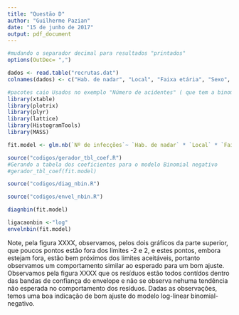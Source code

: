 ---
title: "Questão D"
author: "Guilherme Pazian"
date: "15 de junho de 2017"
output: pdf_document
---

```{r echo=FALSE}
#mudando o separador decimal para resultados "printados"
options(OutDec= ",")
```

```{r}
dados <- read.table("recrutas.dat")
colnames(dados) <- c("Hab. de nadar", "Local", "Faixa etária", "Sexo", "Nº de infecções")
```


```{r}
#pacotes caio Usados no exemplo "Número de acidentes" ( que tem a binomial negativa)
library(xtable)
library(plotrix)
library(plyr)
library(lattice)
library(HistogramTools)
library(MASS)
```

```{r}
fit.model <- glm.nb(`Nº de infecções`~ `Hab. de nadar` * `Local` * `Faixa etária` * `Sexo`,link=log,data = dados)
```




```{r}
source("codigos/gerador_tbl_coef.R")
#Gerando a tabela dos coeficientes para o modelo Binomial negativo
#gerador_tbl_coef(fit.model)

```

\begin{table}[ht]
\centering
\begin{tabular}{rrrrr}
  \hline
 & Estimativa & Erro Padrão & Estatística Z & P-valor \\ 
  \hline
(Intercept) & 0,3567 & 0,3975 & 0,8973 & 0,3696 \\ 
  `Hab. de nadar`Occas & 0,1133 & 0,5482 & 0,2067 & 0,8362 \\ 
  LocalNonBeach & 0,0488 & 0,8383 & 0,0582 & 0,9536 \\ 
  `Faixa etária`20-24 & -1,0498 & 0,7136 & -1,4712 & 0,1413 \\ 
  `Faixa etária`25-29 & -0,3567 & 0,7594 & -0,4697 & 0,6386 \\ 
  SexoMale & -0,5798 & 0,5442 & -1,0655 & 0,2866 \\ 
  `Hab. de nadar`Occas:LocalNonBeach & 0,7340 & 1,1378 & 0,6451 & 0,5189 \\ 
  `Hab. de nadar`Occas:`Faixa etária`20-24 & 0,3285 & 0,9811 & 0,3348 & 0,7378 \\ 
  `Hab. de nadar`Occas:`Faixa etária`25-29 & 0,7517 & 0,9802 & 0,7668 & 0,4432 \\ 
  LocalNonBeach:`Faixa etária`20-24 & 0,5390 & 1,1473 & 0,4698 & 0,6385 \\ 
  LocalNonBeach:`Faixa etária`25-29 & -1,4351 & 1,5810 & -0,9077 & 0,3640 \\ 
  `Hab. de nadar`Occas:SexoMale & 0,5153 & 0,7400 & 0,6964 & 0,4862 \\ 
  LocalNonBeach:SexoMale & 0,5153 & 0,9541 & 0,5401 & 0,5892 \\ 
  `Faixa etária`20-24:SexoMale & 1,2730 & 1,0031 & 1,2690 & 0,2044 \\ 
  `Faixa etária`25-29:SexoMale & -0,5188 & 1,0078 & -0,5148 & 0,6067 \\ 
  `Hab. de nadar`Occas:LocalNonBeach:`Faixa etária`20-24 & -0,6957 & 1,5553 & -0,4473 & 0,6546 \\ 
  `Hab. de nadar`Occas:LocalNonBeach:`Faixa etária`25-29 & -0,2127 & 1,9903 & -0,1069 & 0,9149 \\ 
  `Hab. de nadar`Occas:LocalNonBeach:SexoMale & -0,9180 & 1,2941 & -0,7094 & 0,4781 \\ 
  `Hab. de nadar`Occas:`Faixa etária`20-24:SexoMale & -2,9030 & 1,6687 & -1,7397 & 0,0819 \\ 
  `Hab. de nadar`Occas:`Faixa etária`25-29:SexoMale & -0,3462 & 1,2922 & -0,2679 & 0,7888 \\ 
  LocalNonBeach:`Faixa etária`20-24:SexoMale & -1,1831 & 1,4431 & -0,8199 & 0,4123 \\ 
  LocalNonBeach:`Faixa etária`25-29:SexoMale & 1,9696 & 1,8226 & 1,0807 & 0,2798 \\ 
  `Hab. de nadar`Occas:LocalNonBeach:`Faixa etária`20-24:SexoMale & 3,9762 & 2,1745 & 1,8286 & 0,0675 \\ 
  `Hab. de nadar`Occas:LocalNonBeach:`Faixa etária`25-29:SexoMale & 0,6356 & 2,3180 & 0,2742 & 0,7839 \\ 
   \hline
\end{tabular}
\end{table}


```{r}
source("codigos/diag_nbin.R")

source("codigos/envel_nbin.R")
```


```{r}
diagnbin(fit.model)
```

```{r}
ligacaonbin <-"log"
envelnbin(fit.model)
```

Note, pela figura XXXX, observamos, pelos dois gráficos da parte superior, que poucos pontos estão fora dos limites -2 e 2, e estes pontos, embora estejam fora, estão bem próximos dos limites aceitáveis, portanto observamos um comportamento similar ao esperado para um bom ajuste. Observamos pela figura XXXX que os resíduos estão todos contídos dentro das bandas de confiança do envelope e não se observa nehuma tendência não esperada no comportamento dos resíduos.
Dadas as observações, temos uma boa indicação de bom ajuste do modelo log-linear binomial-negativo.